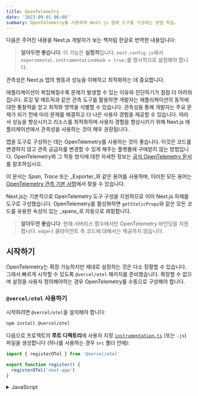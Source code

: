 ```yaml
---
title: OpenTelemetry
date: '2023-09-01 06:08'
summary: OpenTelemetry를 사용하여 Next.js 앱에 도구를 구성하는 방법 학습.
---
```


<TOCInline toc={props.toc} asDisclosure />


다음은 주어진 내용을 Next.js 개발자가 보는 책처럼 한글로 번역한 내용입니다:


> **알아두면 좋습니다**: 이 기능은 **실험적**입니다. `next.config.js`에서 `experimental.instrumentationHook = true;`를 명시적으로 설정해야 합니다.

관측성은 Next.js 앱의 행동과 성능을 이해하고 최적화하는 데 중요합니다.

애플리케이션이 복잡해질수록 문제가 발생할 수 있는 이유와 진단하기가 점점 더 어려워집니다. 로깅 및 메트릭과 같은 관측 도구를 활용하면 개발자는 애플리케이션의 동작에 대한 통찰력을 얻고 최적화 영역을 식별할 수 있습니다. 관측성을 통해 개발자는 주요 문제가 되기 전에 미리 문제를 해결하고 더 나은 사용자 경험을 제공할 수 있습니다. 따라서 성능을 향상시키고 리소스를 최적화하며 사용자 경험을 향상시키기 위해 Next.js 애플리케이션에서 관측성을 사용하는 것이 매우 권장됩니다.

앱을 도구로 구성하는 데는 OpenTelemetry를 사용하는 것이 좋습니다.
이것은 코드를 변경하지 않고 관측 공급자를 변경할 수 있게 해주는 플랫폼에 구애받지 않는 방법입니다.
OpenTelemetry와 그 작동 방식에 대한 자세한 정보는 [공식 OpenTelemetry 문서](https://opentelemetry.io/docs/)를 참조하십시오.

이 문서는 _Span_, _Trace_ 또는 _Exporter_와 같은 용어를 사용하며, 이러한 모든 용어는 [OpenTelemetry 관측 기본 사항](https://opentelemetry.io/docs/concepts/observability-primer/)에서 찾을 수 있습니다.

Next.js는 기본적으로 OpenTelemetry 도구 구성을 지원하므로 이미 Next.js 자체를 도구로 구성했습니다.
OpenTelemetry를 활성화하면 `getStaticProps`와 같은 모든 코드를 유용한 속성이 있는 _spans_로 자동으로 래핑합니다.

> **알아두면 좋습니다**: 현재 서버리스 함수에서만 OpenTelemetry 바인딩을 지원합니다.
> `edge`나 클라이언트 측 코드에 대해서는 제공하지 않습니다.

## 시작하기

OpenTelemetry는 확장 가능하지만 제대로 설정하는 것은 다소 장황할 수 있습니다.
그래서 빠르게 시작할 수 있도록 `@vercel/otel` 패키지를 준비했습니다.
확장할 수 없으며 설정을 사용자 정의해야하는 경우 OpenTelemetry를 수동으로 구성해야 합니다.

### `@vercel/otel` 사용하기

시작하려면 `@vercel/otel`을 설치해야 합니다:

```bash filename="터미널"
npm install @vercel/otel
```

다음으로 프로젝트의 **루트 디렉토리**에 사용자 지정 [`instrumentation.ts`](/docs/app/building-your-application/optimizing/instrumentation) (또는 `.js`) 파일을 생성합니다 (하나를 사용하는 경우 `src` 폴더 안에):

```ts filename="your-project/instrumentation.ts" switcher
import { registerOTel } from '@vercel/otel'

export function register() {
  registerOTel('next-app')
}
```
<details>
    <summary>JavaScript</summary>
```js filename="your-project/instrumentation.js" switcher
import { registerOTel } from '@vercel/otel'

export function register() {
  registerOTel('next-app')
}
```
</details>


> **알아두면 좋은 사항**
>
> - `instrumentation` 파일은 프로젝트의 루트에 있어야 하며, `app` 또는 `pages` 디렉토리 내부에 있어서는 안 됩니다. `src` 폴더를 사용하고 있다면, `pages`와 `app` 옆에 `src` 안에 파일을 위치시키십시오.
> - [`pageExtensions` 설정 옵션](/docs/app/api-reference/next-config-js/pageExtensions)을 사용하여 접미사를 추가하는 경우, `instrumentation` 파일 이름도 일치하게 업데이트해야 합니다.
> - 기본 [with-opentelemetry](https://github.com/vercel/next.js/tree/canary/examples/with-opentelemetry) 예제를 생성했으니 참조하십시오.

### 수동 OpenTelemetry 구성

`@vercel/otel` 래퍼가 귀하의 요구 사항에 맞지 않는 경우, OpenTelemetry를 수동으로 구성할 수 있습니다.

먼저 OpenTelemetry 패키지를 설치해야 합니다:

```bash filename="터미널"
npm install @opentelemetry/sdk-node @opentelemetry/resources \
@opentelemetry/semantic-conventions @opentelemetry/sdk-trace-node \
@opentelemetry/exporter-trace-otlp-http
```

이제 `instrumentation.ts`에서 `NodeSDK`를 초기화 할 수 있습니다.
OpenTelemetry API는 edge 런타임과 호환되지 않으므로 `process.env.NEXT_RUNTIME === 'nodejs'`일 때만 그것들을 가져오고 있는지 확인해야 합니다. Node를 사용할 때만 조건부로 가져오는 새로운 파일 `instrumentation.node.ts`를 생성하는 것이 좋습니다:

```ts filename="instrumentation.ts" switcher
export async function register() {
  if (process.env.NEXT_RUNTIME === 'nodejs') {
    await import('./instrumentation.node.ts')
  }
}
```
<details>
    <summary>JavaScript</summary>
```js filename="instrumentation.js" switcher
export async function register() {
  if (process.env.NEXT_RUNTIME === 'nodejs') {
    await import('./instrumentation.node.js')
  }
}
```
</details>

```ts filename="instrumentation.node.ts" switcher
import { NodeSDK } from '@opentelemetry/sdk-node'
import { OTLPTraceExporter } from \
  '@opentelemetry/exporter-trace-otlp-http'
import { Resource } from '@opentelemetry/resources'
import { SemanticResourceAttributes } from \
  '@opentelemetry/semantic-conventions'
import { SimpleSpanProcessor } from \
  '@opentelemetry/sdk-trace-node'

const sdk = new NodeSDK({
  resource: new Resource({
    [SemanticResourceAttributes.SERVICE_NAME]: 'next-app',
  }),
  spanProcessor
: new SimpleSpanProcessor(new OTLPTraceExporter()),
})
sdk.start()
```

이렇게 하면 `@vercel/otel`을 사용하는 것과 동일하나, 수정 및 확장이 가능합니다.
예를 들면, `@opentelemetry/exporter-trace-otlp-http` 대신 `@opentelemetry/exporter-trace-otlp-grpc`를 사용하거나 더 많은 리소스 속성을 지정할 수 있습니다.

## 도구 구성 테스트

OpenTelemetry 추적을 로컬에서 테스트하려면 호환되는 백엔드가 있는 OpenTelemetry 수집기가 필요합니다.
[OpenTelemetry 개발 환경](https://github.com/vercel/opentelemetry-collector-dev-setup) 사용을 권장합니다.

모든 것이 잘 작동한다면, `GET /요청된/경로이름`으로 레이블이 지정된 루트 서버 스팬을 볼 수 있어야 합니다.
그 특정 추적에서 나온 모든 다른 스팬은 그 아래에 중첩됩니다.

Next.js는 기본적으로 발생하는 것보다 더 많은 스팬을 추적합니다.
더 많은 스팬을 보려면, `NEXT_OTEL_VERBOSE=1`로 설정해야 합니다.

---

## 배포

### OpenTelemetry Collector 사용하기

OpenTelemetry Collector로 배포할 때 `@vercel/otel`을 사용할 수 있습니다.
Vercel에서도, 그리고 자체 호스팅할 때도 잘 동작합니다.

#### Vercel에 배포하기

우리는 Vercel에서 OpenTelemetry가 즉시 작동하도록 확실히 했습니다.

[Vercel 문서](https://vercel.com/docs/concepts/observability/otel-overview/quickstart)를 따라 프로젝트를 관측 가능성 제공자에 연결하세요.

#### 자체 호스팅하기

다른 플랫폼에 배포하는 것도 간단합니다. Next.js 앱에서 텔레메트리 데이터를 수신 및 처리하기 위해 자신만의 OpenTelemetry Collector를 실행해야 합니다.

이를 위해 [OpenTelemetry Collector 시작 가이드](https://opentelemetry.io/docs/collector/getting-started/)를 따라 Collector 설정 및 Next.js 앱에서 데이터를 받도록 설정하는 방법을 안내합니다.

Collector를 실행하는 것이 준비되면, 각 플랫폼의 배포 가이드를 따라 Next.js 앱을 원하는 플랫폼에 배포할 수 있습니다.

### 사용자 정의 Exporters

OpenTelemetry Collector 사용을 권장합니다.
플랫폼에서 불가능한 경우 [수동 OpenTelemetry 구성](/docs/pages/building-your-application/optimizing/open-telemetry#manual-opentelemetry-configuration)과 함께 사용자 정의 OpenTelemetry exporter를 사용할 수 있습니다.

## 사용자 정의 Spans

[OpenTelemetry API](https://opentelemetry.io/docs/instrumentation/js/instrumentation)를 사용하여 사용자 정의 span을 추가할 수 있습니다.

```bash filename="터미널"
npm install @opentelemetry/api
```

다음 예는 GitHub 별을 가져오는 함수를 보여주며, `fetchGithubStars`라는 사용자 정의 span을 추가하여 fetch 요청의 결과를 추적합니다:

```ts
import { trace } from '@opentelemetry/api'

export async function fetchGithubStars() {
  return await trace
    .getTracer('nextjs-example')
    .startActiveSpan('fetchGithubStars', async (span) => {
      try {
        return await getValue()
      } finally {
        span.end()
      }
    })
}
```

`register` 함수는 새로운 환경에서 코드가 실행되기 전에 실행됩니다.
새로운 span을 만들기 시작할 수 있으며, 이들은 올바르게 추적에 추가되어야 합니다.


---

## Next.js에서의 기본 Spans

Next.js는 애플리케이션의 성능에 대한 유용한 통찰력을 제공하기 위해 여러 spans를 자동으로 계측합니다.

Spans의 속성은 [OpenTelemetry 의미 규약](https://opentelemetry.io/docs/reference/specification/trace/semantic_conventions/)을 따릅니다. 또한 `next` 네임스페이스 아래에 몇 가지 사용자 정의 속성을 추가합니다:

- `next.span_name` - span 이름을 중복하여 표시
- `next.span_type` - 각 span 유형은 고유한 식별자를 가집니다.
- `next.route` - 요청의 경로 패턴 (예: `/[param]/user`).
- `next.page`
  - 앱 라우터에서 내부적으로 사용되는 값입니다.
  - 특별한 파일 (예: `page.ts`, `layout.ts`, `loading.ts` 등)로의 경로로 생각할 수 있습니다.
  - `/layout`는 `/(groupA)/layout.ts`와 `/(groupB)/layout.ts` 둘 다를 식별하는 데 사용될 수 있기 때문에 `next.route`와 함께 사용될 때만 고유한 식별자로 사용될 수 있습니다.

### `[http.method] [next.route]`

- `next.span_type`: `BaseServer.handleRequest`

이 span은 Next.js 애플리케이션으로 들어오는 각 요청의 루트 span을 나타냅니다. 요청의 HTTP 메서드, 경로, 대상 및 상태 코드를 추적합니다.

속성:

- [공통 HTTP 속성](https://opentelemetry.io/docs/reference/specification/trace/semantic_conventions/http/#common-attributes)
  - `http.method`
  - `http.status_code`
- [서버 HTTP 속성](https://opentelemetry.io/docs/reference/specification/trace/semantic_conventions/http/#http-server-semantic-conventions)
  - `http.route`
  - `http.target`
- `next.span_name`
- `next.span_type`
- `next.route`

### `렌더 경로 (앱) [next.route]`

- `next.span_type`: `AppRender.getBodyResult`.

이 span은 앱 라우터에서 경로를 렌더링하는 과정을 나타냅니다.

속성:

- `next.span_name`
- `next.span_type`
- `next.route`

### `패치 [http.method] [http.url]`

- `next.span_type`: `AppRender.fetch`

이 span은 코드에서 실행된 패치 요청을 나타냅니다.

속성:

- [공통 HTTP 속성](https://opentelemetry.io/docs/reference/specification/trace/semantic_conventions/http/#common-attributes)
  - `http.method`
- [클라이언트 HTTP 속성](https://opentelemetry.io/docs/reference/specification/trace/semantic_conventions/http/#http-client)
  - `http.url`
  - `net.peer.name`
  - `net.peer.port` (지정된 경우에만)
- `next.span_name`
- `next.span_type`

### `API 경로 실행 (앱) [next.route]`

- `next.span_type`: `AppRouteRouteHandlers.runHandler`.

이 span은 앱 라우터에서 API 경로 핸들러의 실행을 나타냅니다.

속성:

- `next.span_name`
- `next.span_type`
- `next.route`

### `getServerSideProps [next.route]`

- `next.span_type`: `Render.getServerSideProps`.

이 span은 특정 경로에 대한 `getServerSideProps`의 실행을 나타냅니다.

속성:

- `next.span_name`
- `next.span_type`
- `next.route`

### `getStaticProps [next.route]`

- `next.span_type`: `Render.getStaticProps`.

이 span은 특정 경로에 대한 `getStaticProps`의 실행을 나타냅니다.

속성:

- `next.span_name`
- `next.span_type`
- `next.route`

### `렌더 경로 (페이지) [next.route]`

- `next.span_type`: `Render.renderDocument`.

이 span은 특정 경로의 문서 렌더링 과정을 나타냅니다.

속성:

- `next.span_name`
- `next.span_type`
- `next.route`

### `메타데이터 생성 [next.page]`

- `next.span_type`: `ResolveMetadata.generateMetadata`.

이 span은 특정 페이지의 메타데이터 생성 과정을 나타냅니다 (단일 경로에는 여러 이러한 spans가 있을 수 있습니다).

속성:

- `next.span_name`
- `next.span_type`
- `next.page`
